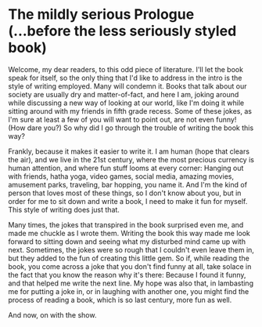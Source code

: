 # The mildly serious Prologue (...before the less seriously styled book)

Welcome, my dear readers, to this odd piece of literature. I'll let the book speak for itself, so the only thing that I'd like to address in the intro is the style of writing employed. Many will condemn it. Books that talk about our society are usually dry and matter-of-fact, and here I am, joking around while discussing a new way of looking at our world, like I'm doing it while sitting around with my friends in fifth grade recess. Some of these jokes, as I'm sure at least a few of you will want to point out, are not even funny! (How dare you?) So why did I go through the trouble of writing the book this way?

Frankly, because it makes it easier to write it. I am human (hope that clears the air), and we live in the 21st century, where the most precious currency is human attention, and where fun stuff looms at every corner: Hanging out with friends, hatha yoga, video games, social media, amazing movies, amusement parks, traveling, bar hopping, you name it. And I'm the kind of person that loves most of these things, so I don't know about you, but in order for me to sit down and write a book, I need to make it fun for myself. This style of writing does just that.

Many times, the jokes that transpired in the book surprised even me, and made me chuckle as I wrote them. Writing the book this way made me look forward to sitting down and seeing what my disturbed mind came up with next. Sometimes, the jokes were so rough that I couldn't even leave them in, but they added to the fun of creating this little gem. So if, while reading the book, you come across a joke that you don't find funny at all, take solace in the fact that you know the reason why it's there: Because I found it funny, and that helped me write the next line. My hope was also that, in lambasting me for putting a joke in, or in laughing with another one, you might find the process of reading a book, which is so last century, more fun as well.

And now, on with the show.